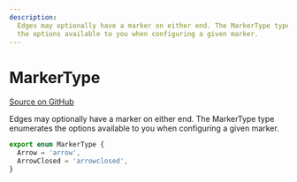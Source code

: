 ```yaml
---
description:
  Edges may optionally have a marker on either end. The MarkerType type enumerates
  the options available to you when configuring a given marker.
---
```


# MarkerType

[Source on GitHub](https://github.com/xyflow/xyflow/blob/main/packages/system/src/types/edges.ts/#L82-L83)

Edges may optionally have a marker on either end. The MarkerType type enumerates
the options available to you when configuring a given marker.

```ts
export enum MarkerType {
  Arrow = 'arrow',
  ArrowClosed = 'arrowclosed',
}
```
